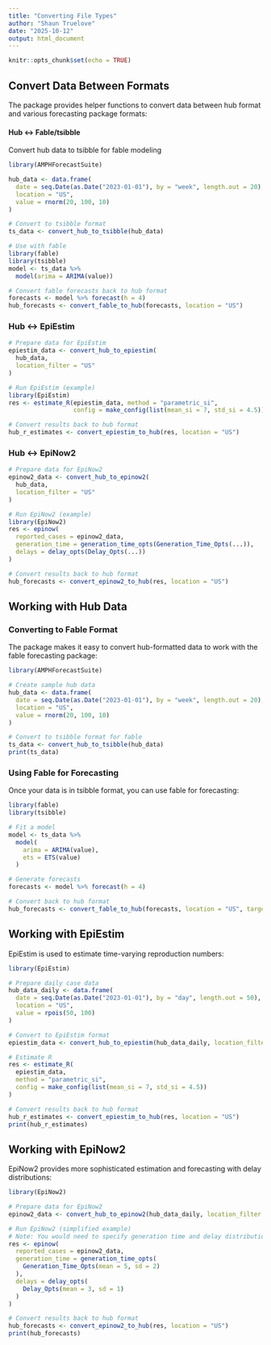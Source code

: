```yaml
---
title: "Converting File Types"
author: "Shaun Truelove"
date: "2025-10-12"
output: html_document
---
```


```r
knitr::opts_chunk$set(echo = TRUE)


```



## Convert Data Between Formats

The package provides helper functions to convert data between hub format and various forecasting package formats:

#### Hub ↔ Fable/tsibble

Convert hub data to tsibble for fable modeling

```r

library(AMPHForecastSuite)

hub_data <- data.frame(
  date = seq.Date(as.Date("2023-01-01"), by = "week", length.out = 20),
  location = "US",
  value = rnorm(20, 100, 10)
)

# Convert to tsibble format
ts_data <- convert_hub_to_tsibble(hub_data)

# Use with fable
library(fable)
library(tsibble)
model <- ts_data %>% 
  model(arima = ARIMA(value))

# Convert fable forecasts back to hub format
forecasts <- model %>% forecast(h = 4)
hub_forecasts <- convert_fable_to_hub(forecasts, location = "US")
```

### Hub ↔ EpiEstim

```r
# Prepare data for EpiEstim
epiestim_data <- convert_hub_to_epiestim(
  hub_data, 
  location_filter = "US"
)

# Run EpiEstim (example)
library(EpiEstim)
res <- estimate_R(epiestim_data, method = "parametric_si",
                  config = make_config(list(mean_si = 7, std_si = 4.5)))

# Convert results back to hub format
hub_r_estimates <- convert_epiestim_to_hub(res, location = "US")
```

### Hub ↔ EpiNow2

```r
# Prepare data for EpiNow2
epinow2_data <- convert_hub_to_epinow2(
  hub_data,
  location_filter = "US"
)

# Run EpiNow2 (example)
library(EpiNow2)
res <- epinow(
  reported_cases = epinow2_data,
  generation_time = generation_time_opts(Generation_Time_Opts(...)),
  delays = delay_opts(Delay_Opts(...))
)

# Convert results back to hub format
hub_forecasts <- convert_epinow2_to_hub(res, location = "US")
```




## Working with Hub Data

### Converting to Fable Format

The package makes it easy to convert hub-formatted data to work with the fable forecasting package:

```r
library(AMPHForecastSuite)

# Create sample hub data
hub_data <- data.frame(
  date = seq.Date(as.Date("2023-01-01"), by = "week", length.out = 20),
  location = "US",
  value = rnorm(20, 100, 10)
)

# Convert to tsibble format for fable
ts_data <- convert_hub_to_tsibble(hub_data)
print(ts_data)
```

### Using Fable for Forecasting

Once your data is in tsibble format, you can use fable for forecasting:

```r
library(fable)
library(tsibble)

# Fit a model
model <- ts_data %>% 
  model(
    arima = ARIMA(value),
    ets = ETS(value)
  )

# Generate forecasts
forecasts <- model %>% forecast(h = 4)

# Convert back to hub format
hub_forecasts <- convert_fable_to_hub(forecasts, location = "US", target = "inc")
```

## Working with EpiEstim

EpiEstim is used to estimate time-varying reproduction numbers:

```r
library(EpiEstim)

# Prepare daily case data
hub_data_daily <- data.frame(
  date = seq.Date(as.Date("2023-01-01"), by = "day", length.out = 50),
  location = "US",
  value = rpois(50, 100)
)

# Convert to EpiEstim format
epiestim_data <- convert_hub_to_epiestim(hub_data_daily, location_filter = "US")

# Estimate R
res <- estimate_R(
  epiestim_data, 
  method = "parametric_si",
  config = make_config(list(mean_si = 7, std_si = 4.5))
)

# Convert results back to hub format
hub_r_estimates <- convert_epiestim_to_hub(res, location = "US")
print(hub_r_estimates)
```

## Working with EpiNow2

EpiNow2 provides more sophisticated estimation and forecasting with delay distributions:

```r
library(EpiNow2)

# Prepare data for EpiNow2
epinow2_data <- convert_hub_to_epinow2(hub_data_daily, location_filter = "US")

# Run EpiNow2 (simplified example)
# Note: You would need to specify generation time and delay distributions
res <- epinow(
  reported_cases = epinow2_data,
  generation_time = generation_time_opts(
    Generation_Time_Opts(mean = 5, sd = 2)
  ),
  delays = delay_opts(
    Delay_Opts(mean = 3, sd = 1)
  )
)

# Convert results back to hub format
hub_forecasts <- convert_epinow2_to_hub(res, location = "US")
print(hub_forecasts)
```
